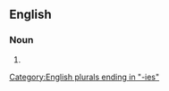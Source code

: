 ==English==

===Noun===
{{head|en|noun form}}

# {{plural of|en|bayberry}}

[[Category:English plurals ending in "-ies"]]